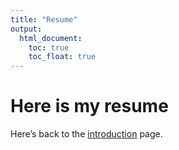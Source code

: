 ```yaml
---
title: "Resume"
output: 
  html_document:
    toc: true
    toc_float: true
---
```


# Here is my resume


Here's back to the [introduction](index.html) page.

